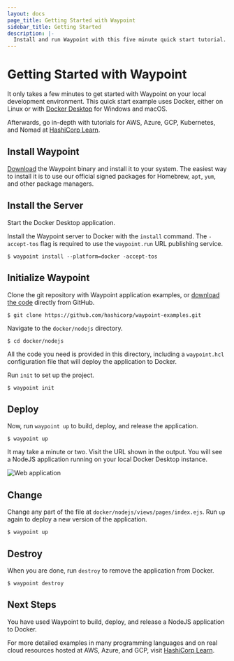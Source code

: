 ```yaml
---
layout: docs
page_title: Getting Started with Waypoint
sidebar_title: Getting Started
description: |-
  Install and run Waypoint with this five minute quick start tutorial.
---
```


# Getting Started with Waypoint

It only takes a few minutes to get started with Waypoint on your local
development environment. This quick start example uses Docker, either on Linux or with [Docker
Desktop](https://www.docker.com/products/docker-desktop) for Windows and macOS.

Afterwards, go in-depth with tutorials for AWS, Azure, GCP, Kubernetes, and
Nomad at [HashiCorp Learn](https://learn.hashicorp.com/waypoint).

## Install Waypoint

[Download](/downloads) the Waypoint binary and install it to your system. The
easiest way to install it is to use our official signed packages for Homebrew,
`apt`, `yum`, and other package managers.

## Install the Server

Start the Docker Desktop application.

Install the Waypoint server to Docker with the `install` command. The
`-accept-tos` flag is required to use the `waypoint.run` URL publishing service.

```shell-session
$ waypoint install --platform=docker -accept-tos
```

## Initialize Waypoint

Clone the git repository with Waypoint application examples, or [download the
code](https://github.com/hashicorp/waypoint-examples) directly from GitHub.

```shell-session
$ git clone https://github.com/hashicorp/waypoint-examples.git
```

Navigate to the `docker/nodejs` directory.

```shell-session
$ cd docker/nodejs
```

All the code you need is provided in this directory, including a `waypoint.hcl`
configuration file that will deploy the application to Docker.

Run `init` to set up the project.

```shell-session
$ waypoint init
```

## Deploy

Now, run `waypoint up` to build, deploy, and release the application.

```shell-session
$ waypoint up
```

It may take a minute or two. Visit the URL shown in the output. You will see a
NodeJS application running on your local Docker Desktop instance.

![Web application](/img/getting-started/web-app.png)

## Change

Change any part of the file at `docker/nodejs/views/pages/index.ejs`. Run `up`
again to deploy a new version of the application.

```shell-session
$ waypoint up
```

## Destroy

When you are done, run `destroy` to remove the application from Docker.

```shell-session
$ waypoint destroy
```

## Next Steps

You have used Waypoint to build, deploy, and release a NodeJS application to Docker.

For more detailed examples in many programming languages and on real cloud resources
hosted at AWS, Azure, and GCP, visit [HashiCorp
Learn](https://learn.hashicorp.com/waypoint).
